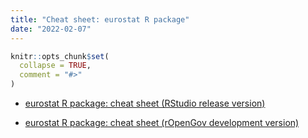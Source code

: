 ```yaml
---
title: "Cheat sheet: eurostat R package"
date: "2022-02-07"
---
```


```r
knitr::opts_chunk$set(
  collapse = TRUE,
  comment = "#>"
)
```

 * [eurostat R package: cheat sheet (RStudio release version)](https://github.com/rstudio/cheatsheets/blob/main/eurostat.pdf)

 * [eurostat R package: cheat sheet (rOpenGov development version)](https://github.com/rOpenGov/eurostat/blob/master/inst/extras/cheatsheet/eurostat_cheatsheet.pdf)
